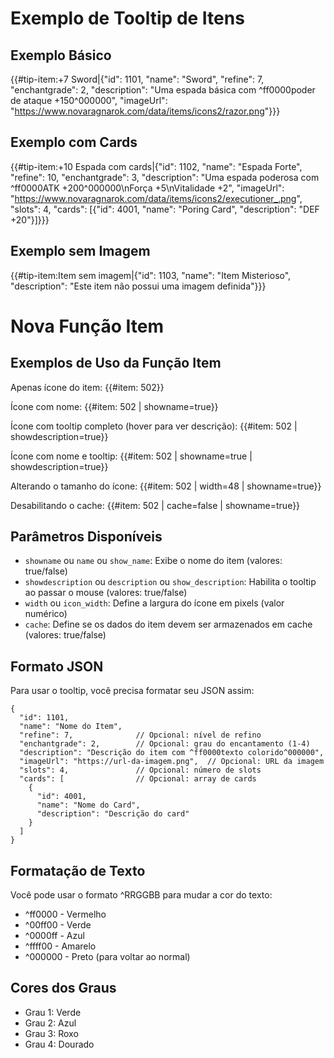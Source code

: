 = Exemplo de Tooltip de Itens =

== Exemplo Básico ==

{{#tip-item:+7 Sword|{"id": 1101, "name": "Sword", "refine": 7, "enchantgrade": 2, "description": "Uma espada básica com ^ff0000poder de ataque +150^000000", "imageUrl": "https://www.novaragnarok.com/data/items/icons2/razor.png"}}}

== Exemplo com Cards ==

{{#tip-item:+10 Espada com cards|{"id": 1102, "name": "Espada Forte", "refine": 10, "enchantgrade": 3, "description": "Uma espada poderosa com ^ff0000ATK +200^000000\nForça +5\nVitalidade +2", "imageUrl": "https://www.novaragnarok.com/data/items/icons2/executioner_.png", "slots": 4, "cards": [{"id": 4001, "name": "Poring Card", "description": "DEF +20"}]}}}

== Exemplo sem Imagem ==

{{#tip-item:Item sem imagem|{"id": 1103, "name": "Item Misterioso", "description": "Este item não possui uma imagem definida"}}}

= Nova Função Item =

== Exemplos de Uso da Função Item ==

Apenas ícone do item:
{{#item: 502}}

Ícone com nome:
{{#item: 502 | showname=true}}

Ícone com tooltip completo (hover para ver descrição):
{{#item: 502 | showdescription=true}}

Ícone com nome e tooltip:
{{#item: 502 | showname=true | showdescription=true}}

Alterando o tamanho do ícone:
{{#item: 502 | width=48 | showname=true}}

Desabilitando o cache:
{{#item: 502 | cache=false | showname=true}}

== Parâmetros Disponíveis ==

* <code>showname</code> ou <code>name</code> ou <code>show_name</code>: Exibe o nome do item (valores: true/false)
* <code>showdescription</code> ou <code>description</code> ou <code>show_description</code>: Habilita o tooltip ao passar o mouse (valores: true/false)
* <code>width</code> ou <code>icon_width</code>: Define a largura do ícone em pixels (valor numérico)
* <code>cache</code>: Define se os dados do item devem ser armazenados em cache (valores: true/false)

== Formato JSON ==

Para usar o tooltip, você precisa formatar seu JSON assim:

<pre>
{
  "id": 1101,
  "name": "Nome do Item",
  "refine": 7,              // Opcional: nível de refino
  "enchantgrade": 2,        // Opcional: grau do encantamento (1-4)
  "description": "Descrição do item com ^ff0000texto colorido^000000",
  "imageUrl": "https://url-da-imagem.png",  // Opcional: URL da imagem
  "slots": 4,               // Opcional: número de slots
  "cards": [                // Opcional: array de cards
    {
      "id": 4001,
      "name": "Nome do Card",
      "description": "Descrição do card"
    }
  ]
}
</pre>

== Formatação de Texto ==

Você pode usar o formato ^RRGGBB para mudar a cor do texto:

* ^ff0000 - Vermelho
* ^00ff00 - Verde
* ^0000ff - Azul
* ^ffff00 - Amarelo
* ^000000 - Preto (para voltar ao normal)

== Cores dos Graus ==

* Grau 1: Verde
* Grau 2: Azul
* Grau 3: Roxo
* Grau 4: Dourado 